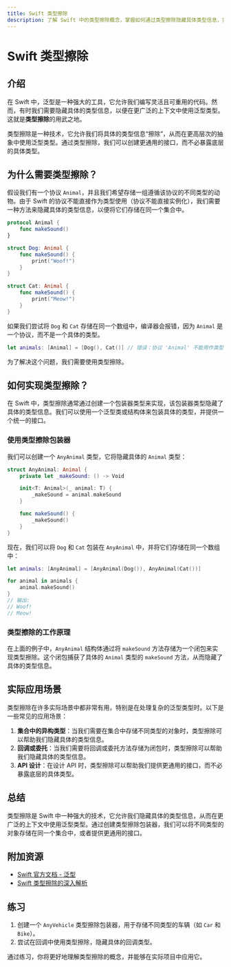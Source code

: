 ```yaml
---
title: Swift 类型擦除
description: 了解 Swift 中的类型擦除概念，掌握如何通过类型擦除隐藏具体类型信息，实现更灵活的泛型编程。
---
```


# Swift 类型擦除

## 介绍

在 Swift 中，泛型是一种强大的工具，它允许我们编写灵活且可重用的代码。然而，有时我们需要隐藏具体的类型信息，以便在更广泛的上下文中使用泛型类型。这就是**类型擦除**的用武之地。

类型擦除是一种技术，它允许我们将具体的类型信息“擦除”，从而在更高层次的抽象中使用泛型类型。通过类型擦除，我们可以创建更通用的接口，而不必暴露底层的具体类型。

## 为什么需要类型擦除？

假设我们有一个协议 `Animal`，并且我们希望存储一组遵循该协议的不同类型的动物。由于 Swift 的协议不能直接作为类型使用（协议不能直接实例化），我们需要一种方法来隐藏具体的类型信息，以便将它们存储在同一个集合中。

```swift
protocol Animal {
    func makeSound()
}

struct Dog: Animal {
    func makeSound() {
        print("Woof!")
    }
}

struct Cat: Animal {
    func makeSound() {
        print("Meow!")
    }
}
```

如果我们尝试将 `Dog` 和 `Cat` 存储在同一个数组中，编译器会报错，因为 `Animal` 是一个协议，而不是一个具体的类型。

```swift
let animals: [Animal] = [Dog(), Cat()] // 错误：协议 'Animal' 不能用作类型
```

为了解决这个问题，我们需要使用类型擦除。

## 如何实现类型擦除？

在 Swift 中，类型擦除通常通过创建一个包装器类型来实现，该包装器类型隐藏了具体的类型信息。我们可以使用一个泛型类或结构体来包装具体的类型，并提供一个统一的接口。

### 使用类型擦除包装器

我们可以创建一个 `AnyAnimal` 类型，它将隐藏具体的 `Animal` 类型：

```swift
struct AnyAnimal: Animal {
    private let _makeSound: () -> Void

    init<T: Animal>(_ animal: T) {
        _makeSound = animal.makeSound
    }

    func makeSound() {
        _makeSound()
    }
}
```

现在，我们可以将 `Dog` 和 `Cat` 包装在 `AnyAnimal` 中，并将它们存储在同一个数组中：

```swift
let animals: [AnyAnimal] = [AnyAnimal(Dog()), AnyAnimal(Cat())]

for animal in animals {
    animal.makeSound()
}
// 输出:
// Woof!
// Meow!
```

### 类型擦除的工作原理

在上面的例子中，`AnyAnimal` 结构体通过将 `makeSound` 方法存储为一个闭包来实现类型擦除。这个闭包捕获了具体的 `Animal` 类型的 `makeSound` 方法，从而隐藏了具体的类型信息。

## 实际应用场景

类型擦除在许多实际场景中都非常有用，特别是在处理复杂的泛型类型时。以下是一些常见的应用场景：

1. **集合中的异构类型**：当我们需要在集合中存储不同类型的对象时，类型擦除可以帮助我们隐藏具体的类型信息。
2. **回调或委托**：当我们需要将回调或委托方法存储为闭包时，类型擦除可以帮助我们隐藏具体的类型信息。
3. **API 设计**：在设计 API 时，类型擦除可以帮助我们提供更通用的接口，而不必暴露底层的具体类型。

## 总结

类型擦除是 Swift 中一种强大的技术，它允许我们隐藏具体的类型信息，从而在更广泛的上下文中使用泛型类型。通过创建类型擦除包装器，我们可以将不同类型的对象存储在同一个集合中，或者提供更通用的接口。

## 附加资源

- [Swift 官方文档 - 泛型](https://docs.swift.org/swift-book/LanguageGuide/Generics.html)
- [Swift 类型擦除的深入解析](https://www.avanderlee.com/swift/type-erasure/)

## 练习

1. 创建一个 `AnyVehicle` 类型擦除包装器，用于存储不同类型的车辆（如 `Car` 和 `Bike`）。
2. 尝试在回调中使用类型擦除，隐藏具体的回调类型。

通过练习，你将更好地理解类型擦除的概念，并能够在实际项目中应用它。